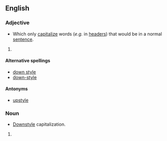 ==English==

===Adjective===
{{en-adj|-}}
*{{typography|capitalization}} Which only [[capitalize]] words (''e.g.'' in [[header]]s) that would be in a normal [[sentence]].

# {{defn|English}}

====Alternative spellings====
* [[down style]]
* [[down-style]]

====Antonyms====
* [[upstyle]]

===Noun===
{{en-noun|-}}
*{{typography}} [[#Adjective|Downstyle]] capitalization.
# {{defn|English}}